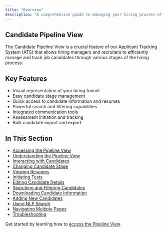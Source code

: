 ```yaml
---
title: "Overview"
description: "A comprehensive guide to managing your hiring process efficiently"
---
```


## Candidate Pipeline View

The Candidate Pipeline View is a crucial feature of our Applicant Tracking System (ATS) that allows hiring managers and recruiters to efficiently manage and track job candidates through various stages of the hiring process.

## Key Features

- Visual representation of your hiring funnel
- Easy candidate stage management
- Quick access to candidate information and resumes
- Powerful search and filtering capabilities
- Integrated communication tools
- Assessment initiation and tracking
- Bulk candidate import and export

## In This Section

- [Accessing the Pipeline View](/modules/ats-platform/candidate-list-view/accessing)
- [Understanding the Pipeline View](/modules/ats-platform/candidate-list-view/understanding)
- [Interacting with Candidates](/modules/ats-platform/candidate-list-view/interacting)
- [Changing Candidate Stage](/modules/ats-platform/candidate-list-view/changing-stage)
- [Viewing Resumes](/modules/ats-platform/candidate-list-view/viewing-resumes)
- [Initiating Tests](/modules/ats-platform/candidate-list-view/initiating-tests)
- [Editing Candidate Details](/modules/ats-platform/candidate-list-view/editing-details)
- [Searching and Filtering Candidates](/modules/ats-platform/candidate-list-view/searching-filtering)
- [Downloading Candidate Information](/modules/ats-platform/candidate-list-view/downloading)
- [Adding New Candidates](/modules/ats-platform/candidate-list-view/adding-candidates)
- [Using NLP Search](/modules/ats-platform/candidate-list-view/nlp-search)
- [Navigating Multiple Pages](/modules/ats-platform/candidate-list-view/navigation)
- [Troubleshooting](/modules/ats-platform/candidate-list-view/troubleshooting)

Get started by learning how to [access the Pipeline View](/modules/ats-platform/candidate-list-view/accessing).